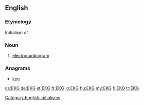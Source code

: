==English==

===Etymology===
Initialism of {{etyl|de|en}} {{term|lang=de|Elektrokardiogramm|'''E'''lektro'''k'''ardio'''g'''ramm}}.

===Noun===
{{head|en|noun}}

# {{context|cardiology}} [[electrocardiogram]]

===Anagrams===
* [[keg#English|keg]]

[[Category:English initialisms]]

[[cs:EKG]]
[[de:EKG]]
[[et:EKG]]
[[fr:EKG]]
[[io:EKG]]
[[hu:EKG]]
[[my:EKG]]
[[fi:EKG]]
[[tr:EKG]]